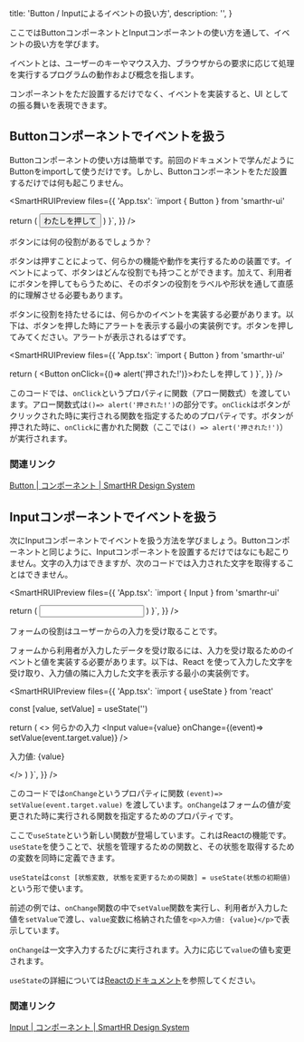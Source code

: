   title: 'Button / Inputによるイベントの扱い方',
  description: '',
}



ここではButtonコンポーネントとInputコンポーネントの使い方を通して、イベントの扱い方を学びます。

イベントとは、ユーザーのキーやマウス入力、ブラウザからの要求に応じて処理を実行するプログラムの動作および概念を指します。

コンポーネントをただ設置するだけでなく、イベントを実装すると、UI としての振る舞いを表現できます。

## Buttonコンポーネントでイベントを扱う

Buttonコンポーネントの使い方は簡単です。前回のドキュメントで学んだようにButtonをimportして使うだけです。しかし、Buttonコンポーネントをただ設置するだけでは何も起こりません。

<SmartHRUIPreview
  files={{
    'App.tsx': `import { Button } from 'smarthr-ui'

  return (
    <Button>わたしを押して</Button>
  )
}`,
  }}
/>

ボタンには何の役割があるでしょうか？

ボタンは押すことによって、何らかの機能や動作を実行するための装置です。イベントによって、ボタンはどんな役割でも持つことができます。加えて、利用者にボタンを押してもらうために、そのボタンの役割をラベルや形状を通して直感的に理解させる必要もあります。

ボタンに役割を持たせるには、何らかのイベントを実装する必要があります。以下は、ボタンを押した時にアラートを表示する最小の実装例です。ボタンを押してみてください。アラートが表示されるはずです。

<SmartHRUIPreview
  files={{
    'App.tsx': `import { Button } from 'smarthr-ui'

  return (
    <Button onClick={()=> alert('押された!')}>わたしを押して</Button>
  )
}`,
  }}
/>

このコードでは、`onClick`というプロパティに関数（アロー関数式）を渡しています。アロー関数式は`()=> alert('押された!')`の部分です。`onClick`はボタンがクリックされた時に実行される関数を指定するためのプロパティです。ボタンが押された時に、`onClick`に書かれた関数（ここでは`() => alert('押された!')`）が実行されます。

### 関連リンク

[Button | コンポーネント | SmartHR Design System](https://smarthr.design/products/components/button/)


## Inputコンポーネントでイベントを扱う

次にInputコンポーネントでイベントを扱う方法を学びましょう。Buttonコンポーネントと同じように、Inputコンポーネントを設置するだけではなにも起こりません。文字の入力はできますが、次のコードでは入力された文字を取得することはできません。

<SmartHRUIPreview
  files={{
    'App.tsx': `import { Input } from 'smarthr-ui'

  return (
    <Input />
  )
}`,
  }}
/>

フォームの役割はユーザーからの入力を受け取ることです。

フォームから利用者が入力したデータを受け取るには、入力を受け取るためのイベントと値を実装する必要があります。以下は、React を使って入力した文字を受け取り、入力値の隣に入力した文字を表示する最小の実装例です。

<SmartHRUIPreview
  files={{
    'App.tsx': `import { useState } from 'react'

  const [value, setValue] = useState('')

  return (
    <>
      <label>何らかの入力
        <Input value={value} onChange={(event)=> setValue(event.target.value)} />
      </label>
      <p>入力値: {value}</p>
    </>
  )
}`,
  }}
/>

このコードでは`onChange`というプロパティに関数 `(event)=> setValue(event.target.value)` を渡しています。`onChange`はフォームの値が変更された時に実行される関数を指定するためのプロパティです。

ここで`useState`という新しい関数が登場しています。これはReactの機能です。`useState`を使うことで、状態を管理するための関数と、その状態を取得するための変数を同時に定義できます。

`useState`は`const [状態変数, 状態を変更するための関数] = useState(状態の初期値)`という形で使います。

前述の例では、`onChange`関数の中で`setValue`関数を実行し、利用者が入力した値を`setValue`で渡し、`value`変数に格納された値を`<p>入力値: {value}</p>`で表示しています。

`onChange`は一文字入力するたびに実行されます。入力に応じて`value`の値も変更されます。

`useState`の詳細については[Reactのドキュメント](https://react.dev/reference/react/useState)を参照してください。


### 関連リンク

[Input | コンポーネント | SmartHR Design System](https://smarthr.design/products/components/input/)
